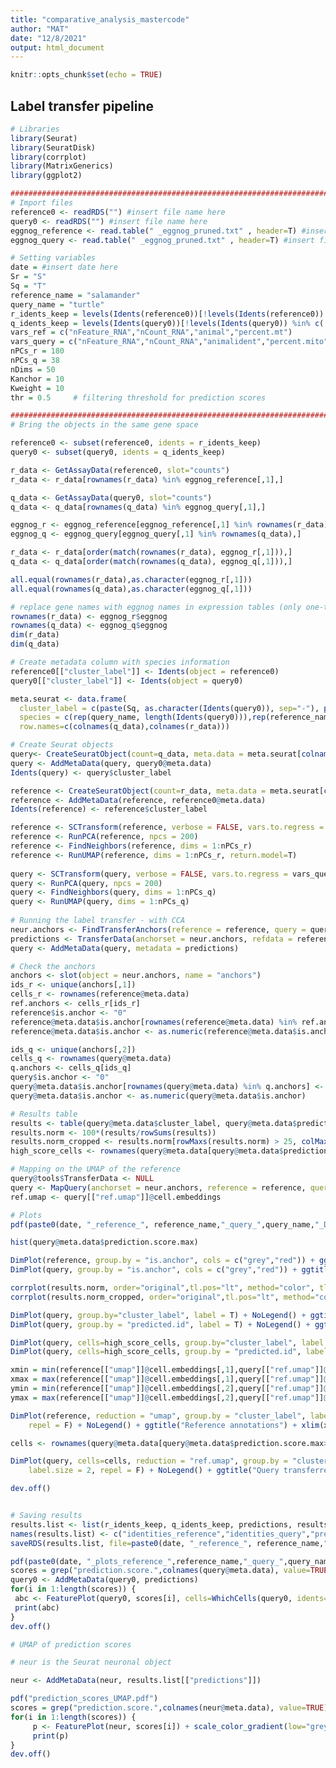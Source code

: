 ```yaml
---
title: "comparative_analysis_mastercode"
author: "MAT"
date: "12/8/2021"
output: html_document
---
```


```r
knitr::opts_chunk$set(echo = TRUE)
```

## Label transfer pipeline

```r
# Libraries
library(Seurat)
library(SeuratDisk)
library(corrplot)
library(MatrixGenerics)
library(ggplot2)

########################################################################
# Import files
reference0 <- readRDS("") #insert file name here
query0 <- readRDS("") #insert file name here
eggnog_reference <- read.table(" _eggnog_pruned.txt" , header=T) #insert file name here
eggnog_query <- read.table(" _eggnog_pruned.txt" , header=T) #insert file name here

# Setting variables
date = #insert date here
Sr = "S"
Sq = "T"  
reference_name = "salamander"
query_name = "turtle"
r_idents_keep = levels(Idents(reference0))[!levels(Idents(reference0)) %in% c( )]
q_idents_keep = levels(Idents(query0))[!levels(Idents(query0)) %in% c( )]
vars_ref = c("nFeature_RNA","nCount_RNA","animal","percent.mt")
vars_query = c("nFeature_RNA","nCount_RNA","animalident","percent.mito")
nPCs_r = 180
nPCs_q = 38  
nDims = 50
Kanchor = 10
Kweight = 10
thr = 0.5     # filtering threshold for prediction scores

########################################################################
# Bring the objects in the same gene space

reference0 <- subset(reference0, idents = r_idents_keep)
query0 <- subset(query0, idents = q_idents_keep)

r_data <- GetAssayData(reference0, slot="counts")
r_data <- r_data[rownames(r_data) %in% eggnog_reference[,1],]

q_data <- GetAssayData(query0, slot="counts") 
q_data <- q_data[rownames(q_data) %in% eggnog_query[,1],]

eggnog_r <- eggnog_reference[eggnog_reference[,1] %in% rownames(r_data),]
eggnog_q <- eggnog_query[eggnog_query[,1] %in% rownames(q_data),]

r_data <- r_data[order(match(rownames(r_data), eggnog_r[,1])),]
q_data <- q_data[order(match(rownames(q_data), eggnog_q[,1])),]

all.equal(rownames(r_data),as.character(eggnog_r[,1]))
all.equal(rownames(q_data),as.character(eggnog_q[,1]))

# replace gene names with eggnog names in expression tables (only one-to-ones)
rownames(r_data) <- eggnog_r$eggnog 
rownames(q_data) <- eggnog_q$eggnog 
dim(r_data)
dim(q_data)

# Create metadata column with species information
reference0[["cluster_label"]] <- Idents(object = reference0)
query0[["cluster_label"]] <- Idents(object = query0)

meta.seurat <- data.frame(
  cluster_label = c(paste(Sq, as.character(Idents(query0)), sep="-"), paste(Sr,as.character(Idents(reference0)), sep="-")),
  species = c(rep(query_name, length(Idents(query0))),rep(reference_name, length(Idents(reference0)))),
  row.names=c(colnames(q_data),colnames(r_data)))

# Create Seurat objects
query<- CreateSeuratObject(count=q_data, meta.data = meta.seurat[colnames(q_data),])
query <- AddMetaData(query, query0@meta.data)
Idents(query) <- query$cluster_label

reference <- CreateSeuratObject(count=r_data, meta.data = meta.seurat[colnames(r_data),])
reference <- AddMetaData(reference, reference0@meta.data)
Idents(reference) <- reference$cluster_label

reference <- SCTransform(reference, verbose = FALSE, vars.to.regress = vars_ref)
reference <- RunPCA(reference, npcs = 200)
reference <- FindNeighbors(reference, dims = 1:nPCs_r)
reference <- RunUMAP(reference, dims = 1:nPCs_r, return.model=T)
 
query <- SCTransform(query, verbose = FALSE, vars.to.regress = vars_query)
query <- RunPCA(query, npcs = 200)
query <- FindNeighbors(query, dims = 1:nPCs_q)
query <- RunUMAP(query, dims = 1:nPCs_q)
 
# Running the label transfer - with CCA
neur.anchors <- FindTransferAnchors(reference = reference, query = query, dims = 1:nDims, reduction = "cca", k.anchor = Kanchor)
predictions <- TransferData(anchorset = neur.anchors, refdata = reference$cluster_label, dims = 1:nDims, weight.reduction="cca", k.weight= Kweight)
query <- AddMetaData(query, metadata = predictions)

# Check the anchors
anchors <- slot(object = neur.anchors, name = "anchors")
ids_r <- unique(anchors[,1])
cells_r <- rownames(reference@meta.data)
ref.anchors <- cells_r[ids_r]
reference$is.anchor <- "0"
reference@meta.data$is.anchor[rownames(reference@meta.data) %in% ref.anchors] <- "1"
reference@meta.data$is.anchor <- as.numeric(reference@meta.data$is.anchor)

ids_q <- unique(anchors[,2])
cells_q <- rownames(query@meta.data)
q.anchors <- cells_q[ids_q]
query$is.anchor <- "0"
query@meta.data$is.anchor[rownames(query@meta.data) %in% q.anchors] <- "1"
query@meta.data$is.anchor <- as.numeric(query@meta.data$is.anchor)

# Results table
results <- table(query@meta.data$cluster_label, query@meta.data$predicted.id)
results.norm <- 100*(results/rowSums(results))
results.norm_cropped <- results.norm[rowMaxs(results.norm) > 25, colMaxs(results.norm) > 25]
high_score_cells <- rownames(query@meta.data[query@meta.data$prediction.score.max>thr,])

# Mapping on the UMAP of the reference
query@tools$TransferData <- NULL
query <- MapQuery(anchorset = neur.anchors, reference = reference, query = query, refdata = list(celltype = "cluster_label"), reference.reduction = "pca", reduction.model = "umap")
ref.umap <- query[["ref.umap"]]@cell.embeddings

# Plots
pdf(paste0(date, "_reference_", reference_name,"_query_",query_name,"_Dims",nDims,"_k.anchor",Kanchor,"_k.weight",Kweight,"_thr",thr,".pdf"))

hist(query@meta.data$prediction.score.max)

DimPlot(reference, group.by = "is.anchor", cols = c("grey","red")) + ggtitle("anchors reference")
DimPlot(query, group.by = "is.anchor", cols = c("grey","red")) + ggtitle("anchors query")

corrplot(results.norm, order="original",tl.pos="lt", method="color", tl.col="black", is.corr=F)
corrplot(results.norm_cropped, order="original",tl.pos="lt", method="color", tl.col="black", is.corr=F)

DimPlot(query, group.by="cluster_label", label = T) + NoLegend() + ggtitle("Query original clusters")
DimPlot(query, group.by = "predicted.id", label = T) + NoLegend() + ggtitle("All Predicted IDs")

DimPlot(query, cells=high_score_cells, group.by="cluster_label", label = T) + NoLegend() + ggtitle(paste("Prediction score >", thr))
DimPlot(query, cells=high_score_cells, group.by = "predicted.id", label = T) + NoLegend() + ggtitle(paste("Prediction score >", thr))

xmin = min(reference[["umap"]]@cell.embeddings[,1],query[["ref.umap"]]@cell.embeddings[,1])
xmax = max(reference[["umap"]]@cell.embeddings[,1],query[["ref.umap"]]@cell.embeddings[,1])
ymin = min(reference[["umap"]]@cell.embeddings[,2],query[["ref.umap"]]@cell.embeddings[,2])
ymax = max(reference[["umap"]]@cell.embeddings[,2],query[["ref.umap"]]@cell.embeddings[,2])

DimPlot(reference, reduction = "umap", group.by = "cluster_label", label = TRUE, label.size = 2,
    repel = F) + NoLegend() + ggtitle("Reference annotations") + xlim(xmin, xmax) + ylim(ymin, ymax)

cells <- rownames(query@meta.data[query@meta.data$prediction.score.max>thr,])

DimPlot(query, cells=cells, reduction = "ref.umap", group.by = "cluster_label", label = TRUE,
    label.size = 2, repel = F) + NoLegend() + ggtitle("Query transferred labels") + xlim(xmin, xmax) + ylim(ymin, ymax)

dev.off()


# Saving results
results.list <- list(r_idents_keep, q_idents_keep, predictions, results.norm, ref.umap)
names(results.list) <- c("identities_reference","identities_query","predictions", "results.norm","ref.umap")
saveRDS(results.list, file=paste0(date, "_reference_", reference_name,"_query_",query_name,"_Dims",nDims,"_k.anchor",Kanchor,"_k.weight",Kweight,"_thr",thr,".RDS"))

pdf(paste0(date, "_plots_reference_",reference_name,"_query_",query_name,"_Dims",nDims,"_k.anchor",Kanchor,"_k.weight",Kweight,"_thr",thr,".pdf"))
scores = grep("prediction.score.",colnames(query@meta.data), value=TRUE)
query0 <- AddMetaData(query0, predictions)
for(i in 1:length(scores)) {
 abc <- FeaturePlot(query0, scores[i], cells=WhichCells(query0, idents=c(paste0("TEGLU", seq(1,11,by=1))))) +scale_color_gradient(low="grey90",high="violetred4", space ="Lab" , limits=c(0,1)) 
 print(abc)
}
dev.off()

```



```r
# UMAP of prediction scores

# neur is the Seurat neuronal object 

neur <- AddMetaData(neur, results.list[["predictions"]])

pdf("prediction_scores_UMAP.pdf")
scores = grep("prediction.score.",colnames(neur@meta.data), value=TRUE)
for(i in 1:length(scores)) {   
     p <- FeaturePlot(neur, scores[i]) + scale_color_gradient(low="grey90",high="violetred4", space ="Lab", limits=c(0,1))
     print(p)
}
dev.off()
```

 
